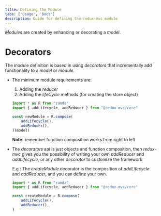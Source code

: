 ```yaml
---
title: Defining the Module
tabs: ['Usage', 'Docs']
description: Guide for defining the redux-mvc module
---
```

<PageDescription>

*Modules* are created by enhancing or decorating a *model*.

</PageDescription>

# Decorators

The module definition is based in using *decorators* that incrementally add functionality to a *model* or *module*.

- The minimum module requirements are:

  1. Adding the *reducer*
  2. Adding the *lifeCycle* methods (for creating the store object)
  
  ```ts
  import * as R from "ramda"
  import { addLifecycle, addReducer } from "@redux-mvc/core"

  const newModule = R.compose(
      addLifecycle(),
      addReducer(),
  )(model)

  ```

  **Note:** remember function composition works from right to left
  
- The *decorators* api is just objects and function composition, then *redux-mvc* gives you the possibility of writing your own *addReducer* and *addLifecycle*, or any other *decorator* to customize the framework.

  E.g.: The *createModule* decorator is the composition of *addLifecycle* and *addReducer*, and you can define your own.

    ```ts
    import * as R from "ramda"
    import { addLifecycle, addReducer } from "@redux-mvc/core"

    const createModule = R.compose(
        addLifecycle(),
        addReducer(),
    )

    ```

